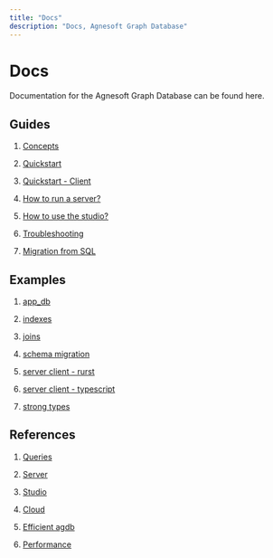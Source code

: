 ```yaml
---
title: "Docs"
description: "Docs, Agnesoft Graph Database"
---
```


# Docs

Documentation for the Agnesoft Graph Database can be found here.

## Guides

1. [Concepts](/docs/guides/concepts)

2. [Quickstart](/docs/guides/quickstart)

3. [Quickstart - Client](/docs/guides/quickstart-client)

4. [How to run a server?](/docs/guides/how-to-run-server)

5. [How to use the studio?](/docs/guides/how-to-use-studio)

6. [Troubleshooting](/docs/guides/troubleshooting)

7. [Migration from SQL](/docs/guides/migration-from-sql)

## Examples

1. [app_db](https://github.com/agnesoft/agdb/tree/main/examples/app_db)

2. [indexes](https://github.com/agnesoft/agdb/tree/main/examples/indexes)

3. [joins](https://github.com/agnesoft/agdb/tree/main/examples/joins)

4. [schema migration](https://github.com/agnesoft/agdb/tree/main/examples/schema_migration)

5. [server client - rurst](https://github.com/agnesoft/agdb/tree/main/examples/server_client_rust)

6. [server client - typescript](https://github.com/agnesoft/agdb/tree/main/examples/server_client_typescript)

7. [strong types](https://github.com/agnesoft/agdb/tree/main/examples/strong_types)

## References

1. [Queries](/docs/references/queries)

2. [Server](/docs/references/server)

3. [Studio](/docs/references/studio)

4. [Cloud](/docs/references/cloud)

5. [Efficient agdb](/docs/references/efficient-agdb)

6. [Performance](/docs/references/performance)
